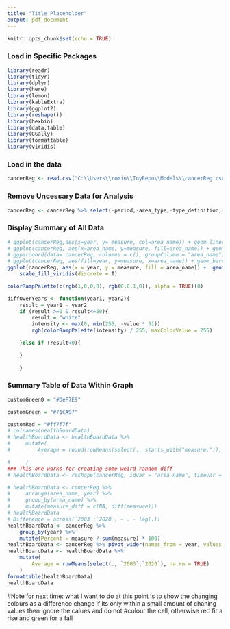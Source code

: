 ```yaml
--- 
title: "Title Placeholder"
output: pdf_document
---
```


```r
knitr::opts_chunk$set(echo = TRUE)
```

### Load in Specific Packages
```r
library(readr)
library(tidyr)
library(dplyr)
library(here)
library(lemon)
library(kableExtra)
library(ggplot2)
library(reshape())
library(hexbin)
library(data.table)
library(GGally)
library(formattable)
library(viridis)
```

### Load in the data 
```r
cancerReg <- read.csv("C:\\Users\\romin\\ToyRepo\\Models\\cancerReg.csv") 
```


### Remove Uncessary Data for Analysis
```r
cancerReg <- cancerReg %>% select(-period,-area_type,-type_definition,-indicator, -upper_confidence_interval, -lower_confidence_interval, -numerator)
```


### Display Summary of All Data
```r

# ggplot(cancerReg,aes(x=year, y= measure, col=area_name)) + geom_line() + geom_point()
# ggplot(cancerReg, aes(x=area_name, y=measure, fill=area_name)) + geom_violin()
# ggparcoord(data= cancerReg, columns = c(), groupColumn = "area_name")
# ggplot(cancerReg, aes(fill=year, y=measure, x=area_name)) + geom_bar(position = "stack", stat = "identity")
ggplot(cancerReg, aes(x = year, y = measure, fill = area_name)) +  geom_area(alpha=0.6 , size=.5, colour="white") +
    scale_fill_viridis(discrete = T) 
``` 

```r
colorRampPalette(c(rgb(1,0,0,0), rgb(0,0,1,0)), alpha = TRUE)(8)

diffOverYears <- function(year1, year2){
    result = year1 - year2
    if (result >=0 & result<=50){
        result = "white"
        intensity <- max(0, min(255, -value * 51))
        rgb(colorRampPalette(intensity) / 255, maxColorValue = 255)

    }else if (result<0){

    }
        
    }
```


### Summary Table of Data Within Graph 
```r
customGreen0 = "#DeF7E9"

customGreen = "#71CA97"

customRed = "#ff7f7f"
# colnames(healthBoardData)
# healthBoardData <- healthBoardData %>%
#     mutate(
#         Average = round(rowMeans(select(., starts_with("measure.")), na.rm = TRUE), 2),

#     )
### This one works for creating some weird random diff
# healthBoardData <- reshape(cancerReg, idvar = "area_name", timevar = "year", v.names = "measure", direction = "wide")

# healthBoardData <- cancerReg %>%
#     arrange(area_name, year) %>%
#     group_by(area_name) %>%
#     mutate(measure_diff = c(NA, diff(measure)))
# healthBoardData
# Difference = across(`2003`:`2020`, ~ . - lag(.))
healthBoardData <- cancerReg %>%
    group_by(year) %>%
    mutate(Percent = measure / sum(measure) * 100)
healthBoardData <- cancerReg %>% pivot_wider(names_from = year, values_from = measure)
healthBoardData <- healthBoardData %>%
    mutate(
        Average = rowMeans(select(., `2003`:`2020`), na.rm = TRUE)
    )
formattable(healthBoardData)
healthBoardData
``` 
#Note for next time: what I want to do at this point is to show the changing colours as a difference change if its only within a small amount of chaning values then ignore the calues and do not 
#colour the cell, otherwise red fir a rise and green for a fall 